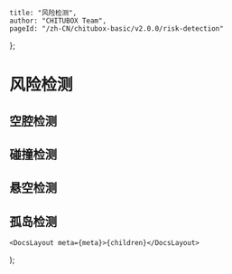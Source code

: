 
	title: "风险检测",
	author: "CHITUBOX Team",
	pageId: "/zh-CN/chitubox-basic/v2.0.0/risk-detection"
};

# 风险检测

## 空腔检测

## 碰撞检测

## 悬空检测

## 孤岛检测

	<DocsLayout meta={meta}>{children}</DocsLayout>
);
